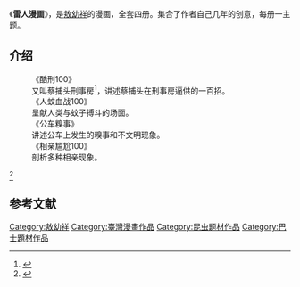 《'''雷人漫画'''》，是[[敖幼祥|敖幼祥]]的漫画，全套四册。集合了作者自己几年的创意，每册一主题。
==介绍==
:《酷刑100》
:又叫蔡捕头刑事房<ref>{{Cite news|url=http://www.southcn.com/cartoon/photo/chncg/zhang/200404220762.htm|title=敖幼祥《超级乌龙院》－蔡捕头刑事房|language=zh-cn|publisher=动漫频道－－南方网|author=|date=2006-02-08|accessdate=2015-02-03|archive-date=2016-03-04|archive-url=https://web.archive.org/web/20160304222148/http://www.southcn.com/cartoon/photo/chncg/zhang/200404220762.htm|dead-url=no}}</ref>，讲述蔡捕头在刑事房逼供的一百招。
:《人蚊血战100》
:呈献人类与蚊子搏斗的场面。
:《公车糗事》
:讲述公车上发生的糗事和不文明现象。
:《相亲尴尬100》
:剖析多种相亲现象。
<ref>{{Cite news|url=http://news.comicyu.com/2009/11/06/33510.html|title=敖幼祥《雷人漫画系列》11月纯净上市|language=zh-cn|publisher=中国动漫综合门户|author=|date=2006-02-08|accessdate=2015-02-03|archive-date=2015-02-08|archive-url=https://web.archive.org/web/20150208041349/http://news.comicyu.com/2009/11/06/33510.html|dead-url=no}}</ref>

== 参考文献 ==
{{Reflist}}
[[Category:敖幼祥|Category:敖幼祥]]
[[Category:臺灣漫畫作品|Category:臺灣漫畫作品]]
[[Category:昆虫题材作品|Category:昆虫题材作品]]
[[Category:巴士題材作品|Category:巴士題材作品]]